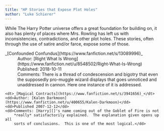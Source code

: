 ```yaml
---
title: "HP Stories that Expose Plot Holes"
author: "Luke Schierer"
---
```


While The Harry Potter universe offers a great foundation for building on, it also has plenty
of places where Mrs. Rowling has left us with inconsistencies, contradictions, and other plot
holes.  These stories, often through the use of satire and/or farce, expose some of those.

<dl>
    <dt>_[Confounded Confundus](https://www.fanfiction.net/s/13089996)_</dt>
    <dd>Author: [Right What Is Wrong](https://www.fanfiction.net/u/8548502/Right-What-Is-Wrong)</dd>
    <dd>Published: 2018-10-11</dd>
    <dd>Comments: There is a thread of condescension and bigotry that even the supposedly pro-muggle
        wizard displays that goes unnoticed and unaddressed in cannon.  Here one instance of it is addressed.</dd>

    <dt>_[Magical Contracts](https://www.fanfiction.net/s/3941656)_</dt>
    <dd>Author: [Kalen Darkmoon](https://www.fanfiction.net/u/400655/Kalen-Darkmoon)</dd>
    <dd>Published 2007-12-12</dd>
    <dd>Comments: [Harry][]'s name coming out of the Goblet of Fire is not
        *really* satisfactorily explained.  The explanation given opens up all
        sorts of conclusions.  This is one of the most logical.</dd>

</dl>

[Harry]: </harrypedia/people/potter/harry_james>
